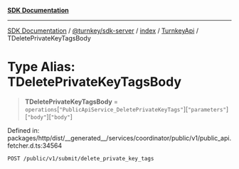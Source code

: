 [**SDK Documentation**](../../../../../../README.mdx)

***

[SDK Documentation](../../../../../../packages.mdx) / [@turnkey/sdk-server](../../../../README.mdx) / [index](../../../README.mdx) / [TurnkeyApi](../README.mdx) / TDeletePrivateKeyTagsBody

# Type Alias: TDeletePrivateKeyTagsBody

> **TDeletePrivateKeyTagsBody** = `operations`\[`"PublicApiService_DeletePrivateKeyTags"`\]\[`"parameters"`\]\[`"body"`\]\[`"body"`\]

Defined in: packages/http/dist/\_\_generated\_\_/services/coordinator/public/v1/public\_api.fetcher.d.ts:34564

`POST /public/v1/submit/delete_private_key_tags`
